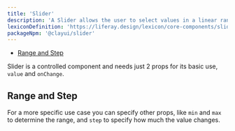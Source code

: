 ```yaml
---
title: 'Slider'
description: 'A Slider allows the user to select values in a linear range of values.'
lexiconDefinition: 'https://liferay.design/lexicon/core-components/slider/'
packageNpm: '@clayui/slider'
---
```



<div class="nav-toc-absolute">
<div class="nav-toc">

-   [Range and Step](#range-and-step)

</div>
</div>

Slider is a controlled component and needs just 2 props for its basic use, `value` and `onChange`.

<Slider />

## Range and Step

For a more specific use case you can specify other props, like `min` and `max` to determine the range, and `step` to specify how much the value changes.

<DecadeSlider />
